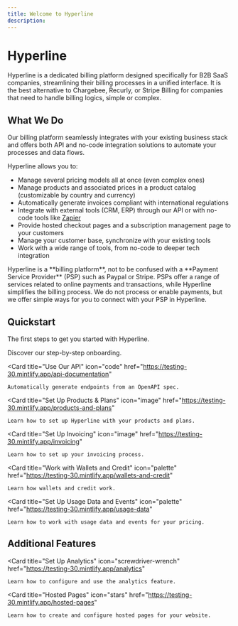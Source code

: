 ```yaml
---
title: Welcome to Hyperline
description: 
---
```


# Hyperline

Hyperline is a dedicated billing platform designed specifically for B2B SaaS companies, streamlining their billing processes in a unified interface. It is the best alternative to Chargebee, Recurly, or Stripe Billing for companies that need to handle billing logics, simple or complex.

## What We Do

Our billing platform seamlessly integrates with your existing business stack and offers both API and no-code integration solutions to automate your processes and data flows.

Hyperline allows you to:

- Manage several pricing models all at once (even complex ones)
- Manage products and associated prices in a product catalog (customizable by country and currency)
- Automatically generate invoices compliant with international regulations
- Integrate with external tools (CRM, ERP) through our API or with no-code tools like [Zapier](https://doc.hyperline.co/docs/zapier)
- Provide hosted checkout pages and a subscription management page to your customers
- Manage your customer base, synchronize with your existing tools
- Work with a wide range of tools, from no-code to deeper tech integration

<warning>
Hyperline is a **billing platform**, not to be confused with a **Payment Service Provider** (PSP) such as Paypal or Stripe. PSPs offer a range of services related to online payments and transactions, while Hyperline simplifies the billing process. We do not process or enable payments, but we offer simple ways for you to connect with your PSP in Hyperline.
</warning>

## Quickstart

The first steps to get you started with Hyperline.

<CardGroup cols={2}>
  <Card
    title="Our Onboarding Process"
    icon="pen-to-square"
    href="https://testing-30.mintlify.app/our-onboarding-process"
  >
    Discover our step-by-step onboarding.
  </Card>

  <Card
    title="Use Our API"
    icon="code"
    href="https://testing-30.mintlify.app/api-documentation"
  >
    Automatically generate endpoints from an OpenAPI spec.
  </Card>

  <Card
    title="Set Up Products & Plans"
    icon="image"
    href="https://testing-30.mintlify.app/products-and-plans"
  >
    Learn how to set up Hyperline with your products and plans.
  </Card>

  <Card
    title="Set Up Invoicing"
    icon="image"
    href="https://testing-30.mintlify.app/invoicing"
  >
    Learn how to set up your invoicing process.
  </Card>

  <Card
    title="Work with Wallets and Credit"
    icon="palette"
    href="https://testing-30.mintlify.app/wallets-and-credit"
  >
    Learn how wallets and credit work.
  </Card>

  <Card
    title="Set Up Usage Data and Events"
    icon="palette"
    href="https://testing-30.mintlify.app/usage-data"
  >
    Learn how to work with usage data and events for your pricing.
  </Card>
</CardGroup>

## Additional Features

<CardGroup cols={2}>

  <Card
    title="Set Up Analytics"
    icon="screwdriver-wrench"
    href="https://testing-30.mintlify.app/analytics"
  >
    Learn how to configure and use the analytics feature.
  </Card>

  <Card
    title="Hosted Pages"
    icon="stars"
    href="https://testing-30.mintlify.app/hosted-pages"
  >
    Learn how to create and configure hosted pages for your website.
  </Card>
</CardGroup>
